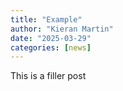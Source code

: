 ```yaml
---
title: "Example"
author: "Kieran Martin"
date: "2025-03-29"
categories: [news]
---
```


This is a filler post
